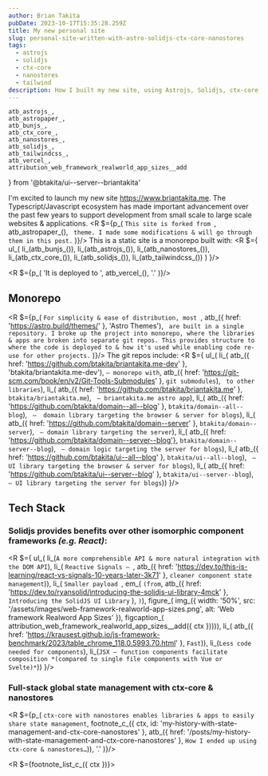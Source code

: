 ```yaml
---
author: Brian Takita
pubDate: 2023-10-17T15:35:28.259Z
title: My new personal site
slug: personal-site-written-with-astro-solidjs-ctx-core-nanostores
tags:
  - astrojs
  - solidjs
  - ctx-core
  - nanostores
  - tailwind
description: How I built my new site, using Astrojs, Solidjs, ctx-core, Nanostores, Tailwind.
---
```

	atb_astrojs_,
	atb_astropaper_,
	atb_bunjs_,
	atb_ctx_core_,
	atb_nanostores_,
	atb_solidjs_,
	atb_tailwindcss_,
	atb_vercel_,
	attribution_web_framework_realworld_app_sizes__add
} from '@btakita/ui--server--briantakita'

I'm excited to launch my new site https://www.briantakita.me. The Typescript/Javascript ecosystem has made important
advancement over the past few years to support development from small scale to large scale websites & applications.
<R $={p_(
	`This site is forked from `, atb_astropaper_(), ` theme. I made some modifications & will go through them in this
	post.`
)}/>
This is a static site is a monorepo built with:
<R $={
	ul_(
		li_(atb_bunjs_()),
		li_(atb_astrojs_()),
		li_(atb_nanostores_()),
		li_(atb_ctx_core_()),
		li_(atb_solidjs_()),
		li_(atb_tailwindcss_())
	)
}/>

<R $={p_(
	'It is deployed to ', atb_vercel_(), '.'
)}/>

## Monorepo

<R $={p_(
	`For simplicity & ease of distribution, most `, atb_({ href: 'https://astro.build/themes/' }, 'Astro Themes'), `
	are built in a single repository. I broke up the project into monorepo, where the libraries & apps are broken into
	separate git repos. This provides structure to where the code is deployed to & how it's used while enabling code
	re-use for other projects.`
)}/>
The git repos include:
<R $={
	ul_(
		li_(
			atb_({ href: 'https://github.com/btakita/briantakita.me-dev' }, 'btakita/briantakita.me-dev'), ` — monorepo
			with `, atb_({ href: 'https://git-scm.com/book/en/v2/Git-Tools-Submodules' }, `git submodules`), ` to other
			libraries`),
		li_(
			atb_({ href: 'https://github.com/btakita/briantakita.me' }, `btakita/briantakita.me`),
			` — briantakita.me astro app`),
		li_(
			atb_({ href: 'https://github.com/btakita/domain--all--blog' }, `btakita/domain--all--blog`),
			` —  domain library targeting the browser & server for blogs`),
		li_(
			atb_({ href: 'https://github.com/btakita/domain--server' }, `btakita/domain--server`), ` — domain library
			targeting the server`),
		li_(
			atb_({ href: 'https://github.com/btakita/domain--server--blog'}, `btakita/domain--server--blog`), ` — domain
			logic targeting the server for blogs`),
		li_(
			atb_({ href: 'https://github.com/btakita/ui--all--blog' }, `btakita/ui--all--blog`), ` — UI library targeting
			the browser & server for blogs`),
		li_(
			atb_({ href: 'https://github.com/btakita/ui--server--blog' }, `btakita/ui--server--blog`), ` — UI library
			targeting the server for blogs`))
}/>

## Tech Stack

### Solidjs provides benefits over other isomorphic component frameworks *(e.g. React)*:

<R $={
	ul_(
		li_(`A more comprehensible API & more natural integration with the DOM API`),
		li_(
			`Reactive Signals — `, atb_({ href: 'https://dev.to/this-is-learning/react-vs-signals-10-years-later-3k71' },
				`cleaner component state management`)),
		li_(
			`Smaller payload `,
			em_(
				`(from`, atb_({ href: 'https://dev.to/ryansolid/introducing-the-solidjs-ui-library-4mck' },
					` Introducing the SolidJS UI Library`
				), `)`),
			figure_(
				img_({
					width: '50%', src: '/assets/images/web-framework-realworld-app-sizes.png',
					alt: 'Web framework Realword App Sizes'
				}),
				figcaption_(
					attribution_web_framework_realworld_app_sizes__add({ ctx })))),
		li_(
			atb_({ href: 'https://krausest.github.io/js-framework-benchmark/2023/table_chrome_118.0.5993.70.html' },
				`Fast`)),
		li_(`Less code needed for components`),
		li_(`JSX — function components facilitate composition *(compared to single file components with Vue or Svelte)*`))
}/>

### Full-stack global state management with ctx-core & nanostores

<R $={p_(
	`ctx-core with nanostores enables libraries & apps to easily share state management`,
	footnote_c_({ ctx, id: 'my-history-with-state-management-and-ctx-core-nanostores' },
		atb_({ href: '/posts/my-history-with-state-management-and-ctx-core-nanostores' },
			`How I ended up using ctx-core & nanostores…`)),
	'.'
)}/>

<R $={footnote_list_c_({ ctx })}></R>
